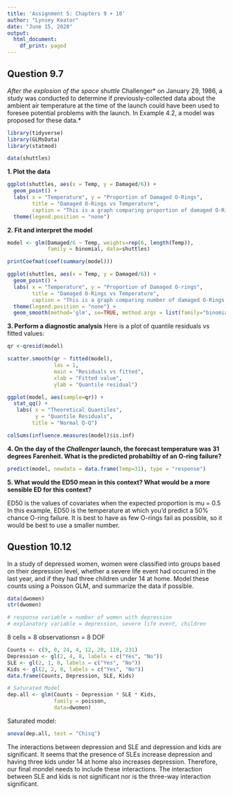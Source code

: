 ```yaml
---
title: 'Assignment 5: Chapters 9 + 10'
author: "Lynsey Keator"
date: "June 15, 2020"
output:
  html_document:
    df_print: paged
---
```


## Question 9.7

*After the explosion of the space shuttle *Challenger* on January 29, 1986, a study was conducted to determine if previously-collected data about the ambient air temperature at the time of the launch could have been used to foresee potential problems with the launch. In Example 4.2, a model was proposed for these data.*

```r
library(tidyverse)
library(GLMsData)
library(statmod)

data(shuttles)

```

**1. Plot the data**

```r
ggplot(shuttles, aes(x = Temp, y = Damaged/6)) +
  geom_point() +
  labs( x = "Temperature", y = "Proportion of Damaged O-Rings",
        title = "Damaged O-Rings vs Temperature",
        caption = "This is a graph comparing proportion of damaged O-Rings and Temperature") +
  theme(legend.position = "none") 
```

**2. Fit and interpret the model**

```r
model <- glm(Damaged/6 ~ Temp, weights=rep(6, length(Temp)),
             family = binomial, data=shuttles)

printCoefmat(coef(summary(model)))

```

```r
ggplot(shuttles, aes(x = Temp, y = Damaged/6)) +
  geom_point() +
  labs( x = "Temperature", y = "Proportion of Damaged O-rings",
        title = "Damaged O-Rings vs Temperature",
        caption = "This is a graph comparing number of damaged O-Rings and Temperature") +
  theme(legend.position = "none") +
  geom_smooth(method='glm', se=TRUE, method.args = list(family="binomial"))
```

**3. Perform a diagnostic analysis**
Here is a plot of quantile residuals vs fitted values:
```r
qr <-qresid(model)
```

```r
scatter.smooth(qr ~ fitted(model),
               las = 1,
               main = "Residuals vs fitted",
               xlab = "Fitted value",
               ylab = "Quantile residual")
```

```r

ggplot(model, aes(sample=qr)) +
  stat_qq() +
   labs( x = "Theoretical Quantiles", 
         y = "Quantile Residuals",
        title = "Normal Q-Q") 
```

```r
colSums(influence.measures(model)$is.inf)
```

**4. On the day of the *Challenger* launch, the forecast temperature was 31 degrees Farenheit. What is the predicted probabiltiy of an O-ring failure?**

```r
predict(model, newdata = data.frame(Temp=31), type = "response")
```
 
**5. What would the ED50 mean in this context? What would be a more sensible ED for this context?**

ED50 is the values of covariates when the expected proportion is mu = 0.5 In this example, ED50 is the temperature at which you'd predict a 50% chance O-ring failure. It is best to have as few O-rings fail as possible, so it would be best to use a smaller number.

## Question 10.12

In a study of depressed women, women were classified into groups based on their depression level, whether a severe life event had occurred in the last year, and if they had three children under 14 at home. Model these counts using a Poisson GLM, and summarize the data if possible.

```r
data(dwomen)
str(dwomen)

# response variable = number of women with depression
# explanatory variable = depression, severe life event, children
```
8 cells = 8 observationsn = 8 DOF

```r
Counts <- c(9, 0, 24, 4, 12, 20, 119, 231)
Depression <- gl(2, 4, 8, labels = c("Yes", "No"))
SLE <- gl(2, 1, 8, labels = c("Yes", "No"))
Kids <- gl(2, 2, 8, labels = c("Yes", "No"))
data.frame(Counts, Depression, SLE, Kids)

```

```r
# Saturated Model
dep.all <- glm(Counts ~ Depression * SLE * Kids,
               family = poisson,
               data=dwomen)

```

Saturated model:
```r
anova(dep.all, test = "Chisq")
```

The interactions between depression and SLE and depression and kids are significant. It seems that the presence of SLEs increase depression and having three kids under 14 at home also increases depression. Therefore, our final mondel needs to include these interactions. The interaction between SLE and kids is not significant nor is the three-way interaction significant.

